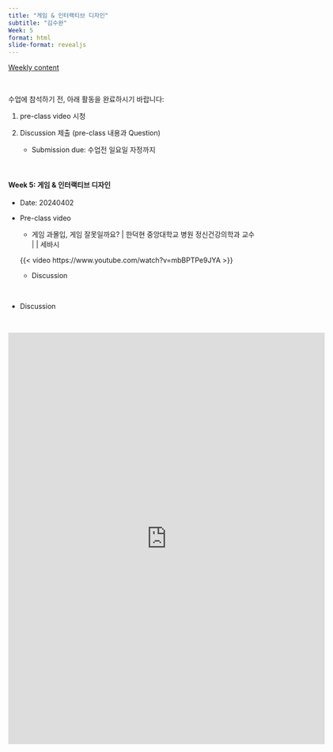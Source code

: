 ```yaml
---
title: "게임 & 인터랙티브 디자인"
subtitle: "김수완" 
Week: 5
format: html
slide-format: revealjs
---
```


[Weekly content](https://changjunlee.com/teaching/cul_tech_101/weekly_2/)

<br>

수업에 참석하기 전, 아래 활동을 완료하시기 바랍니다:

1.  pre-class video 시청

2.  Discussion 제출 (pre-class 내용과 Question)

    -   Submission due: 수업전 일요일 자정까지


<br>

#### **Week 5: 게임 & 인터랙티브 디자인**

-   Date: 20240402

-   Pre-class video

    -   게임 과몰입, 게임 잘못일까요? \| 한덕현 중앙대학교 병원 정신건강의학과 교수 \| \| 세바시

    {{< video https://www.youtube.com/watch?v=mbBPTPe9JYA >}}

    -   Discussion

<br>

-   Discussion

<br>

<iframe src="https://docs.google.com/forms/d/e/1FAIpQLSe57KNWatSgcvVWMCj2NhYhjEETkplzzHegT4ZbqsDpWnOd4A/viewform?embedded=true" width="640" height="831" frameborder="0" marginheight="0" marginwidth="0">로드 중…</iframe>

